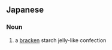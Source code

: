==Japanese==
{{ja-kanjitab|蕨|餅}}
{{wikipedia|Warabimochi}} <!-- until there is an entry for this in English -->

===Noun===
{{ja-noun|わらびもち}}

# a [[bracken]] starch jelly-like confection